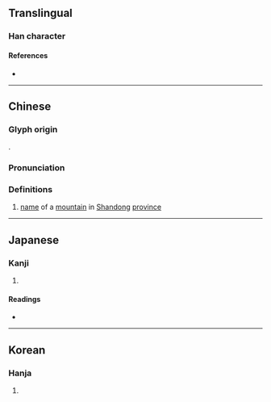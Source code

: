 {{character info/new}}
==Translingual==

===Han character===
{{Han char|rn=46|rad=山|as=07|sn=10|four=47271|canj=KHNGU|ids=⿰犭⿱丑山}}

====References====
* {{Han ref|kx=0311.330|dkj=08096|dj=0612.020|hdz=21350.090|uh=5CF1|ud=23793|bh=D16F|bd=53615}}

----

==Chinese==
{{zh-forms|alt=𤞍,嶩,巎,巙,𡿟,𡿚,𡾂}}

===Glyph origin===
{{Han etym}}
{{Han compound|狃|山|ls=psc|c1=p|c2=s}}.

===Pronunciation===
{{zh-pron
|m=náo
|c=naau4
|mc=y
|oc=y
|ma=
|cat=pn
}}

===Definitions===
{{zh-hanzi}}

# [[name]] of a [[mountain]] in [[Shandong]] [[province]]

----

==Japanese==

===Kanji===
{{ja-kanji|grade=|rs=山07}}

# {{defn|lang=ja|sort=山07}}

====Readings====
* {{ja-readings|on=[[どう]] (dō), [[のう]] (nō)|kun=}}

----

==Korean==

===Hanja===
{{ko-hanja|hangeul=노|rv=no|mr=no}}

# {{defn|lang=ko|sort=山07}}
